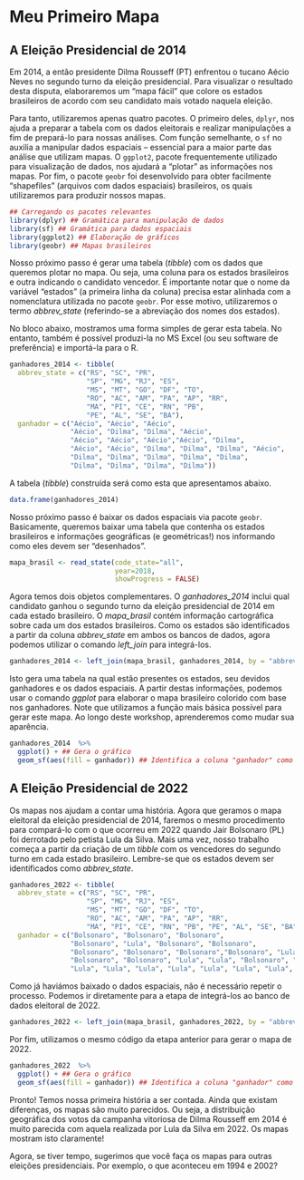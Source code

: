 # Meu Primeiro Mapa

## A Eleição Presidencial de 2014

Em 2014, a então presidente Dilma Rousseff (PT) enfrentou o tucano Aécio Neves no segundo turno da eleição presidencial. Para visualizar o resultado desta disputa, elaboraremos um "mapa fácil" que colore os estados brasileiros de acordo com seu candidato mais votado naquela eleição.

Para tanto, utilizaremos apenas quatro pacotes. O primeiro deles, `dplyr`, nos ajuda a preparar a tabela com os dados eleitorais e realizar manipulações a fim de prepará-lo para nossas análises. Com função semelhante, o `sf` no auxilia a manipular dados espaciais -- essencial para a maior parte das análise que utilizam mapas. O `ggplot2`, pacote frequentemente utilizado para visualização de dados, nos ajudará a "plotar" as informações nos mapas. Por fim, o pacote `geobr` foi desenvolvido para obter facilmente "shapefiles" (arquivos com dados espaciais) brasileiros, os quais utilizaremos para produzir nossos mapas.

```r
## Carregando os pacotes relevantes
library(dplyr) ## Gramática para manipulação de dados
library(sf) ## Gramática para dados espaciais
library(ggplot2) ## Elaboração de gráficos
library(geobr) ## Mapas brasileiros
```

Nosso próximo passo é gerar uma tabela (*tibble*) com os dados que queremos plotar no mapa. Ou seja, uma coluna para os estados brasileiros e outra indicando o candidato vencedor. É importante notar que o nome da variável "estados" (a primeira linha da coluna) precisa estar alinhada com a nomenclatura utilizada no pacote `geobr`. Por esse motivo, utilizaremos o termo *abbrev_state* (referindo-se a abreviação dos nomes dos estados).

No bloco abaixo, mostramos uma forma simples de gerar esta tabela. No entanto, também é possível produzi-la no MS Excel (ou seu software de preferência) e importá-la para o R.

```r
ganhadores_2014 <- tibble(
  abbrev_state = c("RS", "SC", "PR",
                   "SP", "MG", "RJ", "ES",
                   "MS", "MT", "GO", "DF", "TO",
                   "RO", "AC", "AM", "PA", "AP", "RR",
                   "MA", "PI", "CE", "RN", "PB", 
                   "PE", "AL", "SE", "BA"),
  ganhador = c("Aécio", "Aécio", "Aécio",
               "Aécio", "Dilma", "Dilma", "Aécio",
               "Aécio", "Aécio", "Aécio","Aécio", "Dilma",
               "Aécio", "Aécio", "Dilma", "Dilma", "Dilma", "Aécio",
               "Dilma", "Dilma", "Dilma", "Dilma", "Dilma", 
               "Dilma", "Dilma", "Dilma", "Dilma"))
```

A tabela (*tibble*) construída será como esta que apresentamos abaixo.

```r
data.frame(ganhadores_2014)
```

Nosso próximo passo é baixar os dados espaciais via pacote `geobr`. Basicamente, queremos baixar uma tabela que contenha os estados brasileiros e informações geográficas (e geométricas!) nos informando como eles devem ser "desenhados".

```r
mapa_brasil <- read_state(code_state="all",
                          year=2018,
                          showProgress = FALSE)
```

Agora temos dois objetos complementares. O *ganhadores_2014* inclui qual candidato ganhou o segundo turno da eleição presidencial de 2014 em cada estado brasileiro. O *mapa_brasil* contém informação cartográfica sobre cada um dos estados brasileiros. Como os estados são identificados a partir da coluna *abbrev_state* em ambos os bancos de dados, agora podemos utilizar o comando *left_join* para integrá-los.

```r
ganhadores_2014 <- left_join(mapa_brasil, ganhadores_2014, by = "abbrev_state")
```

Isto gera uma tabela na qual estão presentes os estados, seu devidos ganhadores e os dados espaciais. A partir destas informações, podemos usar o comando *ggplot* para elaborar o mapa brasileiro colorido com base nos ganhadores. Note que utilizamos a função mais básica possível para gerar este mapa. Ao longo deste workshop, aprenderemos como mudar sua aparência.

```r
ganhadores_2014  %>%
  ggplot() + ## Gera o gráfico
  geom_sf(aes(fill = ganhador)) ## Identifica a coluna "ganhador" como fonte para colorir os estados
```

## A Eleição Presidencial de 2022

Os mapas nos ajudam a contar uma história. Agora que geramos o mapa eleitoral da eleição presidencial de 2014, faremos o mesmo procedimento para compará-lo com o que ocorreu em 2022 quando Jair Bolsonaro (PL) foi derrotado pelo petista Lula da Silva. Mais uma vez, nosso trabalho começa a partir da criação de um *tibble* com os vencedores do segundo turno em cada estado brasileiro. Lembre-se que os estados devem ser identificados como *abbrev_state*.

```r
ganhadores_2022 <- tibble(
  abbrev_state = c("RS", "SC", "PR",
                   "SP", "MG", "RJ", "ES",
                   "MS", "MT", "GO", "DF", "TO",
                   "RO", "AC", "AM", "PA", "AP", "RR",
                   "MA", "PI", "CE", "RN", "PB", "PE", "AL", "SE", "BA"),
  ganhador = c("Bolsonaro", "Bolsonaro", "Bolsonaro",
               "Bolsonaro", "Lula", "Bolsonaro", "Bolsonaro",
               "Bolsonaro", "Bolsonaro", "Bolsonaro","Bolsonaro", "Lula",
               "Bolsonaro", "Bolsonaro", "Lula", "Lula", "Bolsonaro", "Bolsonaro",
               "Lula", "Lula", "Lula", "Lula", "Lula", "Lula", "Lula", "Lula", "Lula"))
```

Como já haviámos baixado o dados espaciais, não é necessário repetir o processo. Podemos ir diretamente para a etapa de integrá-los ao banco de dados eleitoral de 2022. 

```r
ganhadores_2022 <- left_join(mapa_brasil, ganhadores_2022, by = "abbrev_state")
```

Por fim, utilizamos o mesmo código da etapa anterior para gerar o mapa de 2022.

```r
ganhadores_2022  %>%
  ggplot() + ## Gera o gráfico
  geom_sf(aes(fill = ganhador)) ## Identifica a coluna "ganhador" como fonte para colorir os estados
```

Pronto! Temos nossa primeira história a ser contada. Ainda que existam diferenças, os mapas são muito parecidos. Ou seja, a distribuição geográfica dos votos da campanha vitoriosa de Dilma Rousseff em 2014 é muito parecida com aquela realizada por Lula da Silva em 2022. Os mapas mostram isto claramente!

Agora, se tiver tempo, sugerimos que você faça os mapas para outras eleições presidenciais. Por exemplo, o que aconteceu em 1994 e 2002?
